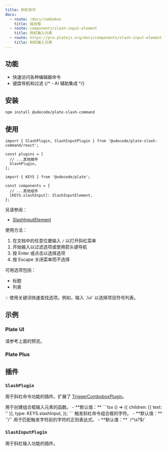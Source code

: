 ```yaml
---
title: 斜杠命令
docs:
  - route: /docs/combobox
    title: 组合框
  - route: components/slash-input-element
    title: 斜杠输入元素
  - route: https://pro.platejs.org/docs/components/slash-input-element
    title: 斜杠输入元素
---
```


<ComponentPreview name="slash-command-demo" />

<PackageInfo>

## 功能

- 快速访问各种编辑器命令
- 键盘导航和过滤
  {/* - AI 辅助集成 */}

</PackageInfo>

## 安装

```bash
npm install @udecode/plate-slash-command
```

## 使用

```tsx
import { SlashPlugin, SlashInputPlugin } from '@udecode/plate-slash-command/react';
```

```tsx
const plugins = [
  // ...其他插件
  SlashPlugin,
];
```

```tsx
import { KEYS } from '@udecode/plate';

const components = {
  // ...其他组件
  [KEYS.slashInput]: SlashInputElement,
};
```

另请参阅：
- [SlashInputElement](/components/slash-input-element)

使用方法：

1. 在文档中的任意位置输入 `/` 以打开斜杠菜单
2. 开始输入以过滤选项或使用箭头键导航
3. 按 Enter 或点击以选择选项
4. 按 Escape 关闭菜单而不选择

可用选项包括：
- 标题
- 列表

<Callout>
  💡 使用关键词快速查找选项。例如，输入 `/ul` 以选择项目符号列表。
</Callout>

## 示例

### Plate UI

请参考上面的预览。

### Plate Plus

<ComponentPreviewPro name="slash-menu-pro" />

## 插件

### `SlashPlugin`

用于斜杠命令功能的插件。扩展了 [TriggerComboboxPlugin](/docs/combobox#options)。

<API name="SlashPlugin">
<APIOptions type="SlashPluginOptions">
  <APIItem name="createComboboxInput" type="() => TComboboxInputElement" optional>
    用于创建组合框输入元素的函数。
    - **默认值：** 
    ```tsx
    () => ({
      children: [{ text: '' }],
      type: KEYS.slashInput,
    });
    ```
  </APIItem>
  <APIItem name="trigger" type="string" optional>
    触发斜杠命令组合框的字符。
    - **默认值：** `'/'`
  </APIItem>
  <APIItem name="triggerPreviousCharPattern" type="RegExp" optional>
    用于匹配触发字符前的字符的正则表达式。
    - **默认值：** `/^\s?$/`
  </APIItem>
</APIOptions>
</API>

### `SlashInputPlugin`

用于斜杠输入功能的插件。